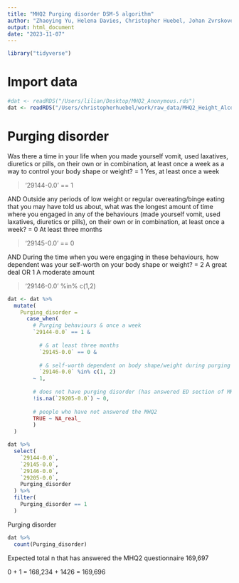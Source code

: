 ```yaml
---
title: "MHQ2 Purging disorder DSM-5 algorithm"
author: "Zhaoying Yu, Helena Davies, Christopher Huebel, Johan Zvrskovec"
output: html_document
date: "2023-11-07"
---
```



```r
library("tidyverse")
```

# Import data

```r
#dat <- readRDS("/Users/lilian/Desktop/MHQ2_Anonymous.rds")
dat <- readRDS("/Users/christopherhuebel/work/raw_data/MHQ2_Height_Alcohol_Field_Anonymous.rds")
```

# Purging disorder

Was there a time in your life when you made yourself vomit, used laxatives, diuretics or pills, on their own or in combination, at least once a week as a way to control your body shape or weight? = 1 Yes, at least once a week 

>'29144-0.0' == 1

AND
Outside any periods of low weight or regular overeating/binge eating that you may have told us about, what was the longest amount of time where you engaged in any of the behaviours (made yourself vomit, used laxatives, diuretics or pills), on their own or in combination, at least once a week? = 0 At least three months

>'29145-0.0' == 0

AND
During the time when you were engaging in these behaviours, how dependent was your self-worth on your body shape or weight? = 2 A great deal OR 1 A moderate amount

>'29146-0.0' %in% c(1,2)


```r
dat <- dat %>%
  mutate(
    Purging_disorder = 
      case_when(
        # Purging behaviours & once a week
        `29144-0.0` == 1 &
          
          # & at least three months
          `29145-0.0` == 0 &
          
          # & self-worth dependent on body shape/weight during purging
          `29146-0.0` %in% c(1, 2)
        ~ 1,
        
        # does not have purging disorder (has answered ED section of MHQ2)
        !is.na(`29205-0.0`) ~ 0,
        
        # people who have not answered the MHQ2
        TRUE ~ NA_real_
        )
  )
```


```r
dat %>%
  select(
    `29144-0.0`,
    `29145-0.0`,
    `29146-0.0`,
    `29205-0.0`,
    Purging_disorder
  ) %>%
  filter(
    Purging_disorder == 1
  )
```


Purging disorder
```r
dat %>%
  count(Purging_disorder)
```

Expected total n that has answered the MHQ2 questionnaire 169,697

0 + 1 = 168,234 + 1426 = 169,696

